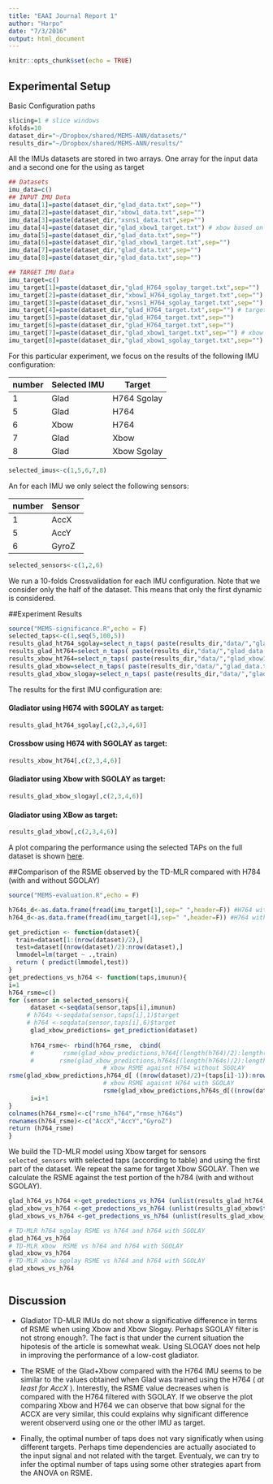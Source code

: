 ```yaml
---
title: "EAAI Journal Report 1"
author: "Harpo"
date: "7/3/2016"
output: html_document
---
```


```r
knitr::opts_chunk$set(echo = TRUE)
```
## Experimental Setup
Basic Configuration paths

```r
slicing=1 # slice windows
kfolds=10
dataset_dir="~/Dropbox/shared/MEMS-ANN/datasets/"
results_dir="~/Dropbox/shared/MEMS-ANN/results/"
```

All the IMUs datasets are stored in two arrays. One array for the input data and a second one for the using as target

```r
## Datasets
imu_data=c()
## INPUT IMU Data
imu_data[1]=paste(dataset_dir,"glad_data.txt",sep="")
imu_data[2]=paste(dataset_dir,"xbow1_data.txt",sep="")
imu_data[3]=paste(dataset_dir,"xsns1_data.txt",sep="")
imu_data[4]=paste(dataset_dir,"glad_xbow1_target.txt") # xbow based on GLAD frequency
imu_data[5]=paste(dataset_dir,"glad_data.txt",sep="")
imu_data[6]=paste(dataset_dir,"glad_xbow1_target.txt",sep="")
imu_data[7]=paste(dataset_dir,"glad_data.txt",sep="")
imu_data[8]=paste(dataset_dir,"glad_data.txt",sep="")

## TARGET IMU Data
imu_target=c()
imu_target[1]=paste(dataset_dir,"glad_H764_sgolay_target.txt",sep="")
imu_target[2]=paste(dataset_dir,"xbow1_H764_sgolay_target.txt",sep="")
imu_target[3]=paste(dataset_dir,"xsns1_H764_sgolay_target.txt",sep="")
imu_target[4]=paste(dataset_dir,"glad_H764_target.txt",sep="") # target based on GLad Frequency
imu_target[5]=paste(dataset_dir,"glad_H764_target.txt",sep="")
imu_target[6]=paste(dataset_dir,"glad_H764_target.txt",sep="")
imu_target[7]=paste(dataset_dir,"glad_xbow1_target.txt",sep="") # xbow based on GLAD frequency
imu_target[8]=paste(dataset_dir,"glad_xbow1_sgolay_target.txt",sep="") # xbow based on GLAD frequency + SGOLAY
```


For this particular experiment, we focus on the results of the following IMU configuration:  

number | Selected IMU | Target
-------| -------------| -----------
1      | Glad         | H764 Sgolay  
5      | Glad         | H764          
6      | Xbow         | H764          
7      | Glad         | Xbow          
8      | Glad         | Xbow Sgolay 

```r
selected_imus<-c(1,5,6,7,8)
```
An for each IMU we only select  the following sensors:

number | Sensor  | 
-------| ------- | 
1      | AccX    |   
5      | AccY    |           
6      | GyroZ   |           

```r
selected_sensors<-c(1,2,6)
```
We run a 10-folds Crossvalidation for each IMU configuration. Note that we consider only the half of the dataset. This means that only the first dynamic is considered.

##Experiment Results

```r
source("MEMS-significance.R",echo = F)
selected_taps<-c(1,seq(5,100,5))
results_glad_ht764_sgolay=select_n_taps( paste(results_dir,"data/","glad_data.txt_glad_H764_sgolay_target.txt_lm__cv_results.csv",sep=""),"Gladiator",c("X1","X2","X6"))
results_glad_ht764=select_n_taps( paste(results_dir,"data/","glad_data.txt_glad_H764_target.txt_lm__cv_results.csv",sep=""),"Gladiator",c("X1","X2","X6"))
results_xbow_ht764=select_n_taps( paste(results_dir,"data/","glad_xbow1_target.txt_glad_H764_target.txt_lm__cv_results.csv",sep=""),"Xbow",c("X1","X2","X6"))
results_glad_xbow=select_n_taps( paste(results_dir,"data/","glad_data.txt_glad_xbow1_target.txt_lm__cv_results.csv",sep=""),"Xbow",c("X1","X2","X6"))
results_glad_xbow_slogay=select_n_taps( paste(results_dir,"data/","glad_data.txt_glad_xbow1_sgolay_target.txt_lm__cv_results.csv",sep=""),"Xbow",c("X1","X2","X6"))

```
The results for the first IMU configuration are:

#### Gladiator using H674 with SGOLAY as target:
```r
results_glad_ht764_sgolay[,c(2,3,4,6)]
``` 

#### Crossbow using H674 with SGOLAY as target:
```r
results_xbow_ht764[,c(2,3,4,6)]
``` 

#### Gladiator using Xbow with SGOLAY as target:
```r
results_glad_xbow_slogay[,c(2,3,4,6)]
``` 

#### Gladiator using XBow  as target:
```r
results_glad_xbow[,c(2,3,4,6)]
``` 

A plot comparing the performance using the selected TAPs on the full dataset is shown 
[here](http://rpubs.com/harpomaxx/melbourne2).

##Comparison of the RSME observed by the TD-MLR compared with H784 (with and without SGOLAY)  

```r
source("MEMS-evaluation.R",echo = F)

h764s_d<-as.data.frame(fread(imu_target[1],sep=" ",header=F)) #H764 with SGOLAY
h764_d<-as.data.frame(fread(imu_target[4],sep=" ",header=F)) #H764 without SGOLAY

get_prediction <- function(dataset){
  train=dataset[1:(nrow(dataset)/2),]
  test=dataset[(nrow(dataset)/2):nrow(dataset),]
  lmmodel=lm(target ~ .,train)
  return ( predict(lmmodel,test))
}  
get_predections_vs_h764 <- function(taps,imunun){
i=1
h764_rsme=c()
for (sensor in selected_sensors){
      dataset <-seqdata(sensor,taps[i],imunun)
     # h764s <-seqdata(sensor,taps[i],1)$target
     # h764 <-seqdata(sensor,taps[i],6)$target
      glad_xbow_predictions= get_prediction(dataset)
                          
      h764_rsme<- rbind(h764_rsme,  cbind(
      #        rsme(glad_xbow_predictions,h764[(length(h764)/2):length(h764)]),
      #       rsme(glad_xbow_predictions,h764s[(length(h764s)/2):length(h764)]),
                          # xbow RSME agaisnt H764 without SGOLAY
rsme(glad_xbow_predictions,h764_d[ ((nrow(dataset)/2)+(taps[i]-1)):nrow(h764_d),sensor]),
                          # xbow RSME agaisnt H764 with SGOLAY
                          rsme(glad_xbow_predictions,h764s_d[((nrow(dataset)/2)+(taps[i]-1)):nrow(h764s_d),sensor])))
      i=i+1
}
colnames(h764_rsme)<-c("rsme_h764","rmse_h764s")
rownames(h764_rsme)<-c("AccX","AccY","GyroZ")
return (h764_rsme)  
} 
```

We build the TD-MLR model using  Xbow target for sensors `selected_sensors` with selected taps (according to table) and using the first part of the dataset. We repeat the same for target Xbow SGOLAY. Then we calculate the RSME against the test portion of the h784 (with and without SGOLAY).
```r

glad_h764_vs_h764 <-get_predections_vs_h764 (unlist(results_glad_ht764_sgolay$tap),1)
glad_xbow_vs_h764 <-get_predections_vs_h764 (unlist(results_glad_xbow$tap),7)
glad_xbows_vs_h764 <-get_predections_vs_h764 (unlist(results_glad_xbow_slogay$tap),8)

# TD-MLR h764 sgolay RSME vs h764 and h764 with SGOLAY
glad_h764_vs_h764
# TD-MLR xbow  RSME vs h764 and h764 with SGOLAY
glad_xbow_vs_h764
# TD-MLR xbow sgolay RSME vs h764 and h764 with SGOLAY
glad_xbows_vs_h764



```

## Discussion
* Gladiator TD-MLR IMUs do not show a significative difference in terms of RSME when using Xbow and Xbow Slogay. Perhaps SGOLAY filter is not strong enough?. The fact is that under the current situation the hipotesis of the article is somewhat weak. Using SLOGAY does not help in improving the performance of a low-cost gladiator.

* The RSME of the Glad+Xbow compared with the H764 IMU seems to be similar to the values obtained when Glad was trained using the H764 ( *at least for AccX* ). Interestly, the RSME value decreases when is compared with the H764 filtered with SGOLAY. If we observe the plot comparing Xbow and H764 we can observe that bow signal for the ACCX are very similar, this could explains why significant difference werent observerd using one or the other IMU as target.

* Finally, the optimal number of taps does not vary significatly when using different targets. Perhaps  time dependencies are actually asociated to the input signal and not related with the target. Eventualy, we can try to infer the optimal number of taps using some other strategies apart from the ANOVA on RSME.

